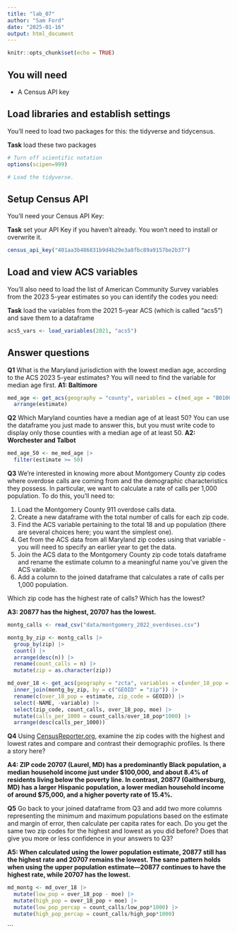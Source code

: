 ```yaml
---
title: "lab_07"
author: "Sam Ford"
date: "2025-01-16"
output: html_document
---
```


```r
knitr::opts_chunk$set(echo = TRUE)
```

## You will need

-   A Census API key

## Load libraries and establish settings

You'll need to load two packages for this: the tidyverse and tidycensus.

**Task** load these two packages

```r
# Turn off scientific notation
options(scipen=999)

# Load the tidyverse.
```

## Setup Census API

You'll need your Census API Key:

**Task** set your API Key if you haven't already. You won't need to install or overwrite it.

```r
census_api_key("401aa3b486831b9d4b29e3a8fbc89a9157be2b37")
```

## Load and view ACS variables

You'll also need to load the list of American Community Survey variables from the 2023 5-year estimates so you can identify the codes you need:

**Task** load the variables from the 2021 5-year ACS (which is called "acs5") and save them to a dataframe

```r
acs5_vars <- load_variables(2021, "acs5")
```

## Answer questions

**Q1** What is the Maryland jurisdiction with the lowest median age, according to the ACS 2023 5-year estimates? You will need to find the variable for median age first. **A1: Baltimore**

```r
med_age <- get_acs(geography = "county", variables = c(med_age = "B01002_001"), state = "MD", year = 2021) |>
  arrange(estimate)
```

**Q2** Which Maryland counties have a median age of at least 50? You can use the dataframe you just made to answer this, but you must write code to display only those counties with a median age of at least 50. **A2: Worchester and Talbot**

```r
med_age_50 <- me_med_age |>
  filter(estimate >= 50)
```

**Q3** We're interested in knowing more about Montgomery County zip codes where overdose calls are coming from and the demographic characteristics they possess. In particular, we want to calculate a rate of calls per 1,000 population. To do this, you'll need to:

1.  Load the Montgomery County 911 overdose calls data.
2.  Create a new dataframe with the total number of calls for each zip code.
3.  Find the ACS variable pertaining to the total 18 and up population (there are several choices here; you want the simplest one).
4.  Get from the ACS data from all Maryland zip codes using that variable - you will need to specify an earlier year to get the data.
5.  Join the ACS data to the Montgomery County zip code totals dataframe and rename the estimate column to a meaningful name you've given the ACS variable.
6.  Add a column to the joined dataframe that calculates a rate of calls per 1,000 population.

Which zip code has the highest rate of calls? Which has the lowest?

**A3: 20877 has the highest, 20707 has the lowest. **

```r
montg_calls <- read_csv("data/montgomery_2022_overdoses.csv")

montg_by_zip <- montg_calls |>
  group_by(zip) |>
  count() |> 
  arrange(desc(n)) |> 
  rename(count_calls = n) |> 
  mutate(zip = as.character(zip))

md_over_18 <- get_acs(geography = "zcta", variables = c(under_18_pop = "B09021_001"), state = "MD", year = 2019) |> 
  inner_join(montg_by_zip, by = c("GEOID" = "zip")) |>
  rename(c(over_18_pop = estimate, zip_code = GEOID)) |>
  select(-NAME, -variable) |> 
  select(zip_code, count_calls, over_18_pop, moe) |>
  mutate(calls_per_1000 = count_calls/over_18_pop*1000) |>
  arrange(desc(calls_per_1000))
```

**Q4** Using [CensusReporter.org](https://censusreporter.org/), examine the zip codes with the highest and lowest rates and compare and contrast their demographic profiles. Is there a story here?

**A4: ZIP code 20707 (Laurel, MD) has a predominantly Black population, a median household income just under $100,000, and about 8.4% of residents living below the poverty line. In contrast, 20877 (Gaithersburg, MD) has a larger Hispanic population, a lower median household income of around $75,000, and a higher poverty rate of 15.4%.**

**Q5** Go back to your joined dataframe from Q3 and add two more columns representing the minimum and maximum populations based on the estimate and margin of error, then calculate per capita rates for each. Do you get the same two zip codes for the highest and lowest as you did before? Does that give you more or less confidence in your answers to Q3?

**A5: When calculated using the lower population estimate, 20877 still has the highest rate and 20707 remains the lowest. The same pattern holds when using the upper population estimate—20877 continues to have the highest rate, while 20707 has the lowest.**

```r
md_montg <- md_over_18 |>
  mutate(low_pop = over_18_pop - moe) |> 
  mutate(high_pop = over_18_pop + moe) |>  
  mutate(low_pop_percap = count_calls/low_pop*1000) |>
  mutate(high_pop_percap = count_calls/high_pop*1000)
```
```
